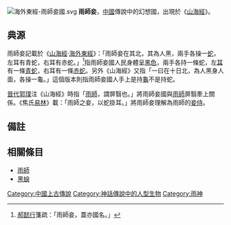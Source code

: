[[File:海外東經-雨師妾國.svg|right]]
'''雨師妾'''，[[中國|中國]]傳說中的幻想國，出現於《[[山海經|山海經]]》。

==典源==
雨師妾記載於《[[山海經|山海經]]·[[海外東經|海外東經]]》：「雨師妾在其北，其為人黑，兩手各操一[[蛇|蛇]]，左耳有青蛇，右耳有赤蛇。」<ref>[[郝懿行|郝懿行]]箋疏：「雨師妾，蓋亦國名。」</ref>指雨師妾國人民身體呈[[黑色|黑色]]，兩手各持一條蛇，左[[耳|耳]]有一條[[青蛇|青蛇]]，右耳有一條[[赤蛇|赤蛇]]。另外《山海經》又指「一曰在十日北，為人黑身人面，各操一龜。」這個版本則指雨師妾國人手上是持[[龜|龜]]不是持蛇。

[[晉代|晉代]][[郭璞|郭璞]]注《山海經》時指「[[雨師|雨師]]，謂屏翳也。」將雨師妾國與[[雨師|雨師]]屏翳牽上關係。《焦氏[[易林|易林]]》載：「雨師之妾，以蛇掛耳。」將雨師妾理解為雨師的[[妾侍|妾侍]]。

==備註==
{{reflist}}

==相關條目==
*[[雨師|雨師]]
*[[黑蜧|黑蜧]]

[[Category:中國上古傳說|Category:中國上古傳說]]
[[Category:神話傳說中的人型生物|Category:神話傳說中的人型生物]]
[[Category:雨神|Category:雨神]]